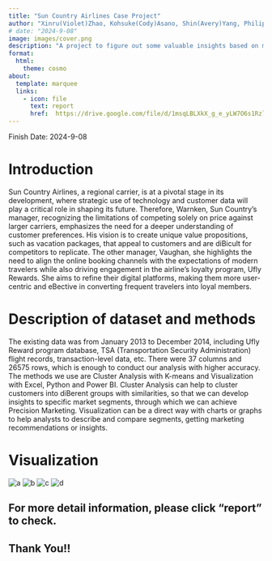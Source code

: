 ```yaml
---
title: "Sun Country Airlines Case Project"
author: "Xinru(Violet)Zhao, Kohsuke(Cody)Asano, Shin(Avery)Yang, Philip Tong, Pratiksha Gund"
# date: "2024-9-08"
image: images/cover.png
description: "A project to figure out some valuable insights based on marketing segmentation using K-means methods and visualization tools"
format:
  html:
    theme: cosmo
about:
  template: marquee
  links:
    - icon: file
      text: report
      href:  https://drive.google.com/file/d/1msqLBLXkX_g_e_yLW7O6s1Rzl-BZPXqp/view?usp=sharing
---
```

Finish Date: 2024-9-08

# Introduction

Sun Country Airlines, a regional carrier, is at a pivotal stage in its development, where strategic use of technology and customer data will play a critical role in shaping its future. Therefore, Warnken, Sun Country's manager, recognizing the limitations of competing solely on price against larger carriers, emphasizes the need for a deeper understanding of customer preferences. His vision is to create unique value propositions, such as vacation packages, that appeal to customers and are diBicult for competitors to replicate. The other manager, Vaughan, she highlights the need to align the online booking channels with the expectations of modern travelers while also driving engagement in the airline’s loyalty program, Ufly Rewards. She aims to refine their digital platforms, making them more user-centric and eBective in converting frequent travelers into loyal members.

# Description of dataset and methods

The existing data was from January 2013 to December 2014, including Ufly Reward program database, TSA (Transportation Security Administration) flight records, transaction-level data, etc. There were 37 columns and 26575 rows, which is enough to conduct our analysis with higher accuracy. The methods we use are Cluster Analysis with K-means and Visualization with Excel, Python and Power BI. Cluster Analysis can help to cluster customers into diBerent groups with similarities, so that we can develop insights to specific market segments, through which we can achieve Precision Marketing. Visualization can be a direct way with charts or graphs to help analysts to describe and compare segments, getting marketing recommendations or insights.

# Visualization

![a](images/cluster.png)
![b](images/s1.png)
![c](images/s2.png)
![d](images/s3.png)

## For more detail information, please click "report" to check.

## Thank You!!
